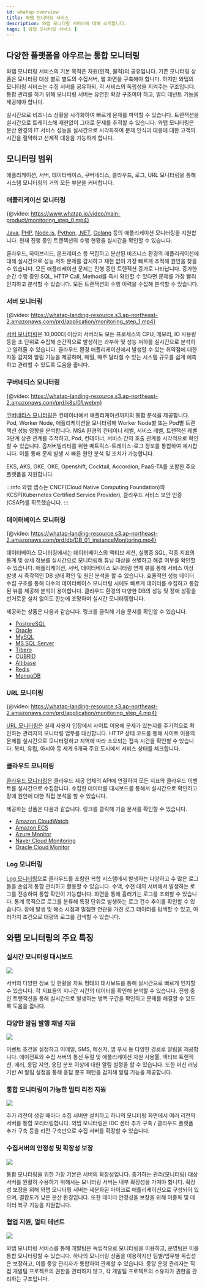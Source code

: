 ```yaml
---
id: whatap-overview
title: 와탭 모니터링 서비스
description: 와탭 모니터링 서비스에 대해 소개합니다.
tags: [ 와탭 모니터링 서비스 ]
---
```


## 다양한 플랫폼을 아우르는 통합 모니터링

와탭 모니터링 서비스의 기본 목적은 자원(인적, 물적)의 공유입니다. 기존 모니터링 상품은 모니터링 대상 별로 별도의 수집서버, 웹 화면을 구축해야 합니다. 하지만 와탭의 모니터링 서비스는 수집 서버를 공유하되, 각 서비스의 독립성을 지켜주는 구조입니다. 통합 관리를 하기 위해 모니터링 서버는 유연한 확장 구조여야 하고, 멀티 테넌트 기능을 제공해야 합니다.

실시간으로 비즈니스 상황을 시각화하여 빠르게 문제를 파악할 수 있습니다. 트랜잭션을 실시간으로 트레이스해 재현없이 그대로 문제를 추적할 수 있습니다. 와탭 모니터링은 분산 환경의 IT 서비스 성능을 실시간으로 시각화하여 문제 인식과 대응에 대한 고객의 시간을 절약하고 선제적 대응을 가능하게 합니다.

## 모니터링 범위

애플리케이션, 서버, 데이터베이스, 쿠버네티스, 클라우드, 로그, URL 모니터링을 통해 시스템 모니터링의 거의 모든 부분을 커버합니다.

### 애플리케이션 모니터링

{@video: https://www.whatap.io/video/main-product/monitoring_step_0.mp4}

[Java](../java/introduction), [PHP](../php/introduction), [Node.js](../nodejs/introduction), [Python](../python/introduction), [.NET](../dotnet/introduction), [Golang](../golang/introduction) 등의 애플리케이션 모니터링을 지원합니다. 현재 진행 중인 트랜잭션의 수행 현황을 실시간을 확인할 수 있습니다. 

클라우드, 하이브리드, 온프레미스 등 복잡하고 분산된 비즈니스 환경의 애플리케이션에 대해 실시간으로 성능 저하 문제를 감시하고 재현 없이 가장 빠르게 추적해 원인을 찾을 수 있습니다. 모든 애플리케이션 문제는 진행 중인 트랜잭션 증가로 나타납니다. 증가한 순간 수행 중인 SQL, HTTP Call, Method를 즉시 확인할 수 있다면 문제를 가장 빨리 인지하고 분석할 수 있습니다. 모든 트랜잭션의 수행 이력을 수집해 분석할 수 있습니다.

### 서버 모니터링

{@video: https://whatap-landing-resource.s3.ap-northeast-2.amazonaws.com/prd/application/monitoring_step_1.mp4}

[서버 모니터링](../server/introduction)은 10,000대 이상의 서버라도 모든 프로세스의 CPU, 메모리, IO 사용량 등을 초 단위로 수집해 순간적으로 발생하는 과부하 및 성능 저하를 실시간으로 분석하고 알려줄 수 있습니다. 클라우드 환경 애플리케이션에서 발생할 수 있는 취약점에 대한 자동 감지와 알림 기능을 제공하며, 매월, 매주 달라질 수 있는 시스템 규모를 쉽게 예측하고 관리할 수 있도록 도움을 줍니다.

### 쿠버네티스 모니터링

{@video: https://whatap-landing-resource.s3.ap-northeast-2.amazonaws.com/prd/k8s/01.webm}

[쿠버네티스 모니터링](../kubernetes/introduction)은 컨테이너에서 애플리케이션까지의 통합 분석을 제공합니다. Pod, Worker Node, 애플리케이션을 모니터링해 Worker Node별 또는 Pod별 트랜잭션 성능 영향을 분석합니다. MSA 환경의 컨테이너 레벨, 서비스 레벨, 트랜잭션 레벨 3단계 상관 관계를 추적하고, Pod, 컨테이너, 서비스 간의 호출 관계를 시각적으로 확인할 수 있습니다. 옵저버빌리티를 위한 메트릭스-트레이스-로그 정보를 통합하여 제시합니다. 이를 통해 문제 발생 시 빠른 원인 분석 및 조치가 가능합니다.

EKS, AKS, GKE, OKE, Openshift, Cocktail, Accordion, PaaS-TA를 포함한 주요 플랫폼을 지원합니다.

:::info
와탭 랩스는 CNCF(Cloud Native Computing Foundation)와 KCSP(Kubernetes Certified Service Provider), 클라우드 서비스 보안 인증(CSAP)를 획득했습니다.
:::

### 데이터베이스 모니터링

{@video: https://whatap-landing-resource.s3.ap-northeast-2.amazonaws.com/prd/db/DB_01_instanceMonitoring.mp4}

데이터베이스 모니터링에서는 데이터베이스의 액티브 세션, 실행중 SQL, 각종 지표의 통계 및 상세 정보를 실시간으로 모니터링해 튜닝 대상을 선별하고 해결 여부를 확인할 수 있습니다. 애플리케이션, 서버, 데이터베이스 모니터링 연계 뷰를 통해 서비스 이상 발생 시 즉각적인 DB 상태 확인 및 원인 분석을 할 수 있습니다. 효율적인 성능 데이터 수집 구조를 통해 다수의 데이터베이스 모니터링 시에도 빠르게 데이터를 수집하고 통합된 뷰를 제공해 분석이 용이합니다. 클라우드 환경의 다양한 DB의 성능 및 장애 상황을 번거로운 설치 없이도 한눈에 조망하며 실시간 모니터링합니다.

제공하는 상품은 다음과 같습니다. 링크를 클릭해 기술 문서를 확인할 수 있습니다.

* [PostgreSQL](../postgresql/monitoring-intro)
* [Oracle](../oracle/monitoring-intro)
* [MySQL](../mysql/monitoring-intro)
* [MS SQL Server](../mssql/monitoring-intro)
* [Tibero](../tibero/monitoring-intro)
* [CUBRID](../cubrid/monitoring-intro)
* [Altibase](../altibase/monitoring-intro)
* [Redis](../redis/monitoring-intro)
* [MongoDB](../mongodb/monitoring-intro)

### URL 모니터링

{@video: https://whatap-landing-resource.s3.ap-northeast-2.amazonaws.com/prd/application/monitoring_step_4.mp4}

[URL 모니터링](../url/url-intro)은 실제 사용자 입장에서 사이트 이용에 문제가 있는지를 주기적으로 확인하는 관리자의 모니터링 업무를 대신합니다. HTTP 상태 코드를 통해 사이트 이용의 문제를 실시간으로 모니터링하고 지역에 따라 소요되는 접속 시간을 확인할 수 있습니다. 북미, 유럽, 아시아 등 세계 6개국 주요 도시에서 서비스 상태를 체크합니다.

### 클라우드 모니터링

[클라우드 모니터링](../ref-cloud/cloud)은 클라우드 제공 업체의 API에 연결하여 모든 지표와 클라우드 이벤트를 실시간으로 수집합니다. 수집한 데이터를 대시보드를 통해서 실시간으로 확인하고 장애 원인에 대한 직접 분석을 할 수 있습니다.

제공하는 상품은 다음과 같습니다. 링크를 클릭해 기술 문서를 확인할 수 있습니다.

* [Amazon CloudWatch](../amazon-cloudwatch/install-agent)
* [Amazon ECS](../amazon-ecs/introduction)
* [Azure Monitor](../azure/install-agent)
* [Naver Cloud Monitoring](../ncloud/install-agent)
* [Oracle Cloud Monitor](../oracle-cloud/install-agent)

### Log 모니터링

[Log 모니터링](../log/introduction)으로 클라우드를 포함한 복합 시스템에서 발생하는 다양하고 수 많은 로그들을 손쉽게 통합 관리하고 활용할 수 있습니다. 수백, 수천 대의 서버에서 발생하는 로그를 전송하여 통합 확인이 가능합니다. 화면을 통해 흘러가는 로그를 조회할 수 있습니다. 통계 목적으로 로그를 분류해 특정 단위로 발생하는 로그 건수 추이를 확인할 수 있습니다. 장애 발생 및 해소 시점과 밀접한 연관을 가진 로그 데이터를 탐색할 수 있고, 여러가지 조건으로 대량의 로그를 검색할 수 있습니다.

## 와탭 모니터링의 주요 특징

### 실시간 모니터링 대시보드

![](/img/blog_35_3.png)

서버의 다양한 정보 및 현황을 차트 형태의 대시보드를 통해 실시간으로 빠르게 인지할 수 있습니다. 각 지표들의 지나간 시간의 데이터를 확인해 분석할 수 있습니다. 진행 중인 트랜잭션을 통해 실시간으로 발생하는 병목 구간을 확인하고 문제를 해결할 수 있도록 도움을 줍니다.

### 다양한 알림 발행 채널 지원

![](/img/overview-notification.png)

이벤트 조건을 설정하고 이메일, SMS, 메신저, 앱 푸시 등 다양한 경로로 알림을 제공합니다. 에이전트와 수집 서버의 통신 두절 및 애플리케이션 자원 사용률, 액티브 트랜잭션, 에러, 응답 지연, 응답 분포 이상에 대한 알림 설정을 할 수 있습니다. 또한 머신 러닝 기반 AI 알림 설정을 통해 응답 분포 패턴을 감지해 알림 기능을 제공합니다.

### 통합 모니터링이 가능한 멀티 리전 지원

![](https://www.whatap.io/img/platform/solution_06.jpg)

추가 리전이 생길 때마다 수집 서버만 설치하고 하나의 모니터링 화면에서 여러 리전의 서버를 통합 모리터링합니다. 와탭 모니터링은 IDC 센터 추가 구축 / 클라우드 플랫폼 추가 구축 등을 리전 구축만으로 수집 서버를 확장할 수 있습니다.

### 수집서버의 안정성 및 확장성 보장

![](https://www.whatap.io/img/platform/solution_07.jpg)

통합 모니터링을 위한 가장 기본은 서버의 확장성입니다. 증가하는 관리(모니터링) 대상 서버를 원활히 수용하기 위해서는 모니터링 서버는 내부 확장성을 가져야 합니다. 확장성 보장을 위해 와탭 모니터링 서버는 세분화된 마이크로 애플리케이션으로 구성되어 있으며, 결합도가 낮은 분산 환경입니다. 또한 데이터 안정성을 보장을 위해 이중화 및 데이터 복구 기능을 지원합니다.

### 협업 지원, 멀티 테넌트

![](https://www.whatap.io/img/platform/solution_08.jpg)

와탭 모니터링 서비스를 통해 개발팀은 독립적으로 모니터링을 이용하고, 운영팀은 이를 통합 모니터링할 수 있습니다. 하나의 모니터링 상품을 이용하지만 팀별/업무별 독립성은 보장하고, 이를 중앙 관리자가 통합하여 관제할 수 있습니다. 중앙 운영 관리자는 직접 개발팀 프로젝트의 권한을 관리하지 않고, 각 개발팀 프로젝트의 소유자가 권한을 관리하는 구조입니다.
